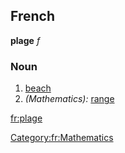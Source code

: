 ==French==
'''plage''' ''f''
===Noun===
# [[beach]]
# ''(Mathematics):'' [[range]]
[[Category:fr:Mathematics]]

[[fr:plage]]